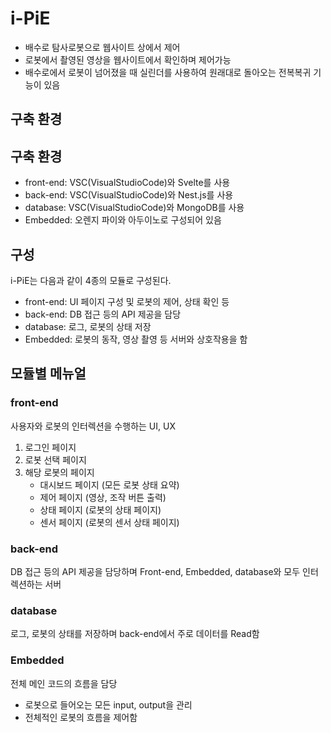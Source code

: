 
# i-PiE

- 배수로 탐사로봇으로 웹사이트 상에서 제어
- 로봇에서 촬영된 영상을 웹사이트에서 확인하며 제어가능
- 배수로에서 로봇이 넘어졌을 때 실린더를 사용하여 원래대로 돌아오는 전복복귀 기능이 있음

## 구축 환경

## 구축 환경

- front-end: VSC(VisualStudioCode)와 Svelte를 사용
- back-end: VSC(VisualStudioCode)와 Nest.js를 사용
- database: VSC(VisualStudioCode)와 MongoDB를 사용
- Embedded: 오렌지 파이와 아두이노로 구성되어 있음

## 구성

i-PiE는 다음과 같이 4종의 모듈로 구성된다.

- front-end: UI 페이지 구성 및 로봇의 제어, 상태 확인 등
- back-end: DB 접근 등의 API 제공을 담당
- database: 로그, 로봇의 상태 저장
- Embedded: 로봇의 동작, 영상 촬영 등 서버와 상호작용을 함

## 모듈별 메뉴얼

### front-end

사용자와 로봇의 인터렉션을 수행하는 UI, UX

1. 로그인 페이지
2. 로봇 선택 페이지
3. 해당 로봇의 페이지
   - 대시보드 페이지 (모든 로봇 상태 요약)
   - 제어 페이지 (영상, 조작 버튼 출력)
   - 상태 페이지 (로봇의 상태 페이지)
   - 센서 페이지 (로봇의 센서 상태 페이지)

### back-end

DB 접근 등의 API 제공을 담당하며 Front-end, Embedded, database와 모두 인터렉션하는 서버

### database

로그, 로봇의 상태를 저장하며 back-end에서 주로 데이터를 Read함

### Embedded

전체 메인 코드의 흐름을 담당

- 로봇으로 들어오는 모든 input, output을 관리
- 전체적인 로봇의 흐름을 제어함

